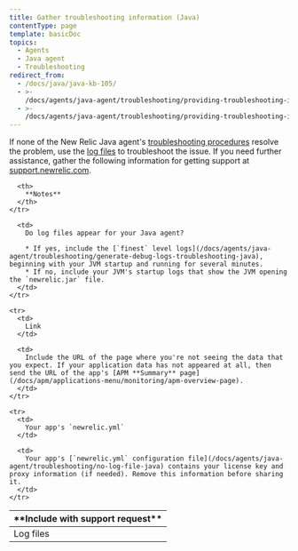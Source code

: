 ```yaml
---
title: Gather troubleshooting information (Java)
contentType: page
template: basicDoc
topics:
  - Agents
  - Java agent
  - Troubleshooting
redirect_from:
  - /docs/java/java-kb-105/
  - >-
    /docs/agents/java-agent/troubleshooting/providing-troubleshooting-information/
  - >-
    /docs/agents/java-agent/troubleshooting/providing-troubleshooting-information-java/
---
```


If none of the New Relic Java agent's [troubleshooting procedures](/docs/agents/java-agent/troubleshooting) resolve the problem, use the [log files](#logfiles) to troubleshoot the issue. If you need further assistance, gather the following information for getting support at [support.newrelic.com](https://support.newrelic.com).

<Table>
  <thead>
    <tr>
      <th width={200}>
        **Include with support request**
      </th>

      <th>
        **Notes**
      </th>
    </tr>
  </thead>

  <tbody>
    <tr id="logfiles">
      <td>
        Log files
      </td>

      <td>
        Do log files appear for your Java agent?

        * If yes, include the [`finest` level logs](/docs/agents/java-agent/troubleshooting/generate-debug-logs-troubleshooting-java), beginning with your JVM startup and running for several minutes.
        * If no, include your JVM's startup logs that show the JVM opening the `newrelic.jar` file.
      </td>
    </tr>

    <tr>
      <td>
        Link
      </td>

      <td>
        Include the URL of the page where you're not seeing the data that you expect. If your application data has not appeared at all, then send the URL of the app's [APM **Summary** page](/docs/apm/applications-menu/monitoring/apm-overview-page).
      </td>
    </tr>

    <tr>
      <td>
        Your app's `newrelic.yml`
      </td>

      <td>
        Your app's [`newrelic.yml` configuration file](/docs/agents/java-agent/troubleshooting/no-log-file-java) contains your license key and proxy information (if needed). Remove this information before sharing it.
      </td>
    </tr>
  </tbody>
</Table>

